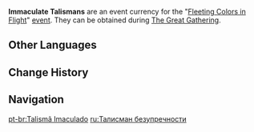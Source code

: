 {{Item Infobox
|id           = 000138
|image        = Item Immaculate Talisman.png
|type         = Event Items
|group        = Event Currencies
|event        = Fleeting Colors in Flight
|rarity       = 4
|description  = An exquisite talisman that seems quite valuable. You should be able to exchange this for certain items...
|source1      = [[Fleeting Colors in Flight]] Event: [[Fleeting Colors in Flight/The Great Gathering|The Great Gathering]]
}}
'''Immaculate Talismans''' are an event currency for the "[[Fleeting Colors in Flight]]" [[event]]. They can be obtained during [[Fleeting Colors in Flight/The Great Gathering|The Great Gathering]].

==Other Languages==
{{Other Languages
|en      = Immaculate Talisman
|zhs     = 完璧玉符
|zhs_rm  = Wánbì Yùfú
|zht     = 完璧玉符
|zht_rm  = Wánbì Yùfú
|zh_tl   = Perfect Jade Talisman
|ja      = 完璧玉佩
|ja_rm   = Kanpeki Gyokuhai
|ja_tl   = Perfect Jade Talisman
|ko      = 완벽한 옥 장신구
|ko_rm   = 
|ko_tl   = 
|es      = Talismán inmaculado
|es_tl   = 
|fr      = Talisman de précellence
|fr_tl   = Talisman of Preeminence
|ru      = Талисман безупречности
|ru_tl   = Immaculacy Talisman
|th      = Immaculate Talisman
|vi      = Bùa Hoàn Hảo
|vi_tl   = 
|de      = Makelloser Talisman
|de_tl   = Immaculate Talisman
|id      = Immaculate Talisman
|pt      = Talismãs Imaculados
|pt_tl   = 
}}

==Change History==
{{Change History|2.4}}

==Navigation==
{{Currency Navbox|Event}}

[[pt-br:Talismã Imaculado]]
[[ru:Талисман безупречности]]